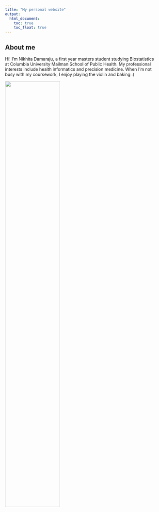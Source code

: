 ```yaml
---
title: "My personal website"
output: 
  html_document:
    toc: true
    toc_float: true
---
```


## About me

Hi! 
I'm Nikhita Damaraju, a first year masters student studying Biostatistics at Columbia University Mailman School of Public Health. My professional interests include health informatics and precision medicine. When I'm not busy with my coursework, I enjoy playing the violin and baking :)

<img src = "images/nikhita_damaraju.jpg" style = "width:60%">



